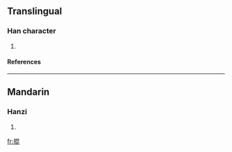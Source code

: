 ==Translingual==
===Han character===
{{Han char|rn=64|rad=手|as=08|sn=11|four=5601<sub>1</sub>|canj=手日心心 (QAPP)}}
# {{defn|Han|sort=手08}}
====References====
{{Han ref|kx=0437.070|dkj=12249|hdz=31896.070|uh=638D|ud=25485|bh=D5A5|bd=54693}}
----
==Mandarin==
===Hanzi===
{{cmn-hanzi|pin=[[gǔn]] ([[gun3]])|wg=kun<sup>3</sup>}}
# {{defn|Mandarin}}

[[fr:掍]]